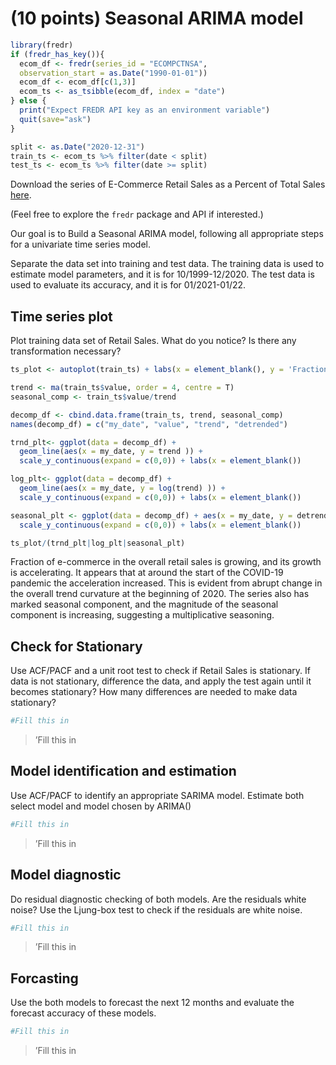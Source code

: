 # (10 points) Seasonal ARIMA model

```r
library(fredr)
if (fredr_has_key()){
  ecom_df <- fredr(series_id = "ECOMPCTNSA",
  observation_start = as.Date("1990-01-01"))
  ecom_df <- ecom_df[c(1,3)]
  ecom_ts <- as_tsibble(ecom_df, index = "date")
} else {
  print("Expect FREDR API key as an environment variable")
  quit(save="ask")
}
```

```r
split <- as.Date("2020-12-31")
train_ts <- ecom_ts %>% filter(date < split)
test_ts <- ecom_ts %>% filter(date >= split)
```
Download the series of E-Commerce Retail Sales as a Percent of Total Sales [here](https://fred.stlouisfed.org/series/ECOMPCTNSA). 

(Feel free to explore the `fredr` package and API if interested.)

Our goal is to Build a Seasonal ARIMA model, following all appropriate steps for a univariate time series model.

Separate the data set into training and test data. The training data is used to estimate model parameters, and it is for 10/1999-12/2020. The test data is used to evaluate its accuracy, and it is for 01/2021-01/22.

## Time series plot

Plot training data set of Retail Sales. What do you notice? Is there any transformation necessary?

```r
ts_plot <- autoplot(train_ts) + labs(x = element_blank(), y = 'Fraction of e-comm, %')

trend <- ma(train_ts$value, order = 4, centre = T)
seasonal_comp <- train_ts$value/trend 

decomp_df <- cbind.data.frame(train_ts, trend, seasonal_comp)
names(decomp_df) = c("my_date", "value", "trend", "detrended")

trnd_plt<- ggplot(data = decomp_df) + 
  geom_line(aes(x = my_date, y = trend )) + 
  scale_y_continuous(expand = c(0,0)) + labs(x = element_blank())

log_plt<- ggplot(data = decomp_df) + 
  geom_line(aes(x = my_date, y = log(trend) )) + 
  scale_y_continuous(expand = c(0,0)) + labs(x = element_blank())

seasonal_plt <- ggplot(data = decomp_df) + aes(x = my_date, y = detrended ) + geom_line() + 
  scale_y_continuous(expand = c(0,0)) + labs(x = element_blank())

ts_plot/(trnd_plt|log_plt|seasonal_plt)
```

Fraction of e-commerce in the overall retail sales is growing, and its growth is accelerating. It appears that at around the start of the COVID-19 pandemic the acceleration increased. This is evident from abrupt change in the overall trend curvature at the beginning of 2020. The series also has marked seasonal component, and the magnitude of the seasonal component is increasing, suggesting a multiplicative seasoning. 

## Check for Stationary 

Use ACF/PACF and a unit root test to check if Retail Sales is stationary. If data is not stationary, difference the data, and apply the
test again until it becomes stationary? How many differences are needed to make data stationary?

```r
#Fill this in

```

> 'Fill this in

## Model identification and estimation

Use ACF/PACF to identify an appropriate SARIMA model. Estimate both select model and model chosen by ARIMA()

```r
#Fill this in

```

> 'Fill this in

## Model diagnostic 

Do residual diagnostic checking of both models. Are the residuals white noise? Use the Ljung-box test to check if the residuals are white noise.  

```r
#Fill this in

```

> 'Fill this in


## Forcasting 

Use the both models to forecast the next 12 months and evaluate the forecast accuracy of these models.

```r
#Fill this in

```

> 'Fill this in